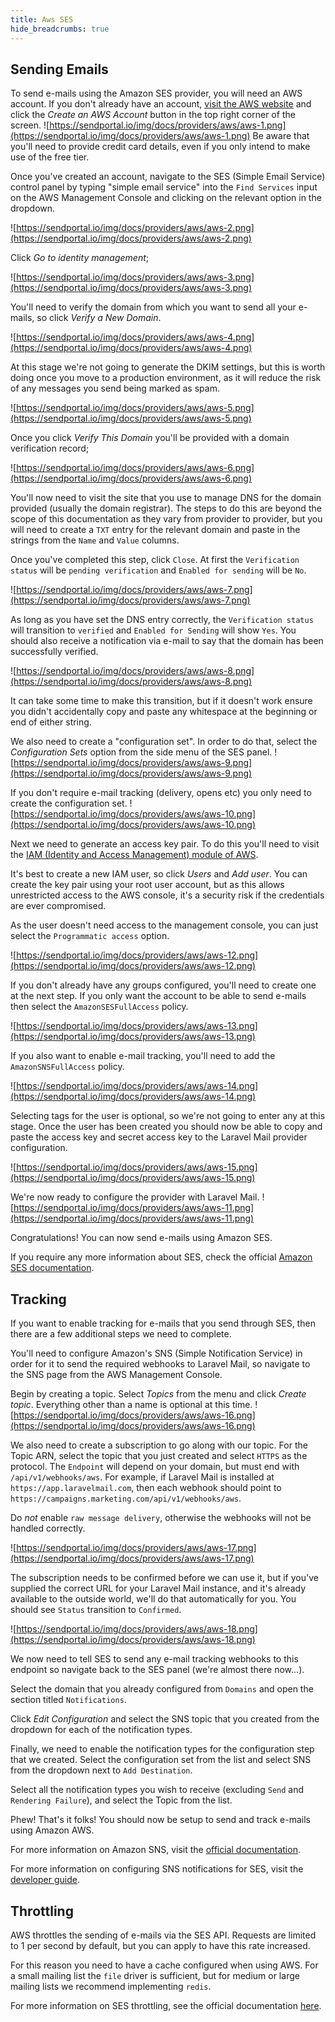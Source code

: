 ```yaml
---
title: Aws SES
hide_breadcrumbs: true
---
```



## Sending Emails

To send e-mails using the Amazon SES provider, you will need an AWS account. If you don't already have an account, [visit the AWS website](https://aws.amazon.com/) and click the _Create an AWS Account_ button in the top right corner of the screen.
![https://sendportal.io/img/docs/providers/aws/aws-1.png](https://sendportal.io/img/docs/providers/aws/aws-1.png)
Be aware that you'll need to provide credit card details, even if you only intend to make use of the free tier.

Once you've created an account, navigate to the SES (Simple Email Service) control panel by typing "simple email service" into the `Find Services` input on the AWS Management Console and clicking on the relevant option in the dropdown.

![https://sendportal.io/img/docs/providers/aws/aws-2.png](https://sendportal.io/img/docs/providers/aws/aws-2.png)

Click _Go to identity management_;

![https://sendportal.io/img/docs/providers/aws/aws-3.png](https://sendportal.io/img/docs/providers/aws/aws-3.png)

You'll need to verify the domain from which you want to send all your e-mails, so click _Verify a New Domain_.

![https://sendportal.io/img/docs/providers/aws/aws-4.png](https://sendportal.io/img/docs/providers/aws/aws-4.png)

At this stage we're not going to generate the DKIM settings, but this is worth doing once you move to a production environment, as it will reduce the risk of any messages you send being marked as spam.

![https://sendportal.io/img/docs/providers/aws/aws-5.png](https://sendportal.io/img/docs/providers/aws/aws-5.png)

Once you click _Verify This Domain_ you'll be provided with a domain verification record;

![https://sendportal.io/img/docs/providers/aws/aws-6.png](https://sendportal.io/img/docs/providers/aws/aws-6.png)

You'll now need to visit the site that you use to manage DNS for the domain provided (usually the domain registrar). The steps to do this are beyond the scope of this documentation as they vary from provider to provider, but you will need to create a `TXT` entry for the relevant domain and paste in the strings from the `Name` and `Value` columns.

Once you've completed this step, click `Close`. At first the `Verification status` will be `pending verification` and `Enabled for sending` will be `No`.

![https://sendportal.io/img/docs/providers/aws/aws-7.png](https://sendportal.io/img/docs/providers/aws/aws-7.png)

As long as you have set the DNS entry correctly, the `Verification status` will transition to `verified` and `Enabled for Sending` will show `Yes`. You should also receive a notification via e-mail to say that the domain has been successfully verified.

![https://sendportal.io/img/docs/providers/aws/aws-8.png](https://sendportal.io/img/docs/providers/aws/aws-8.png)

It can take some time to make this transition, but if it doesn't work ensure you didn't accidentally copy and paste any whitespace at the beginning or end of either string.

We also need to create a "configuration set". In order to do that, select the _Configuration Sets_ option from the side menu of the SES panel.
![https://sendportal.io/img/docs/providers/aws/aws-9.png](https://sendportal.io/img/docs/providers/aws/aws-9.png)


If you don't require e-mail tracking (delivery, opens etc) you only need to create the configuration set.
![https://sendportal.io/img/docs/providers/aws/aws-10.png](https://sendportal.io/img/docs/providers/aws/aws-10.png)


Next we need to generate an access key pair. To do this you'll need to visit the [IAM (Identity and Access Management) module of AWS](https://console.aws.amazon.com/iam/home?#/home).

It's best to create a new IAM user, so click _Users_ and _Add user_. You can create the key pair using your root user account, but as this allows unrestricted access to the AWS console, it's a security risk if the credentials are ever compromised.

As the user doesn't need access to the management console, you can just select the `Programmatic access` option.

![https://sendportal.io/img/docs/providers/aws/aws-12.png](https://sendportal.io/img/docs/providers/aws/aws-12.png)

If you don't already have any groups configured, you'll need to create one at the next step. If you only want the account to be able to send e-mails then select the `AmazonSESFullAccess` policy.

![https://sendportal.io/img/docs/providers/aws/aws-13.png](https://sendportal.io/img/docs/providers/aws/aws-13.png)

If you also want to enable e-mail tracking, you'll need to add the `AmazonSNSFullAccess` policy.

![https://sendportal.io/img/docs/providers/aws/aws-14.png](https://sendportal.io/img/docs/providers/aws/aws-14.png)

Selecting tags for the user is optional, so we're not going to enter any at this stage. Once the user has been created you should now be able to copy and paste the access key and secret access key to the Laravel Mail provider configuration.

![https://sendportal.io/img/docs/providers/aws/aws-15.png](https://sendportal.io/img/docs/providers/aws/aws-15.png)


We're now ready to configure the provider with Laravel Mail.
![https://sendportal.io/img/docs/providers/aws/aws-11.png](https://sendportal.io/img/docs/providers/aws/aws-11.png)


Congratulations! You can now send e-mails using Amazon SES.

If you require any more information about SES, check the official [Amazon SES documentation](https://docs.aws.amazon.com/ses/index.html).

## Tracking

If you want to enable tracking for e-mails that you send through SES, then there are a few additional steps we need to complete.

You'll need to configure Amazon's SNS (Simple Notification Service) in order for it to send the required webhooks to Laravel Mail, so navigate to the SNS page from the AWS Management Console.

Begin by creating a topic. Select _Topics_ from the menu and click _Create topic_. Everything other than a name is optional at this time.
![https://sendportal.io/img/docs/providers/aws/aws-16.png](https://sendportal.io/img/docs/providers/aws/aws-16.png)

We also need to create a subscription to go along with our topic. For the Topic ARN, select the topic that you just created and select `HTTPS` as the protocol. The `Endpoint` will depend on your domain, but must end with `/api/v1/webhooks/aws`. For example, if Laravel Mail is installed at `https://app.laravelmail.com`, then each webhook should point to `https://campaigns.marketing.com/api/v1/webhooks/aws`.

Do _not_ enable `raw message delivery`, otherwise the webhooks will not be handled correctly.

![https://sendportal.io/img/docs/providers/aws/aws-17.png](https://sendportal.io/img/docs/providers/aws/aws-17.png)

The subscription needs to be confirmed before we can use it, but if you've supplied the correct URL for your Laravel Mail instance, and it's already available to the outside world, we'll do that automatically for you. You should see `Status` transition to `Confirmed`.

![https://sendportal.io/img/docs/providers/aws/aws-18.png](https://sendportal.io/img/docs/providers/aws/aws-18.png)

We now need to tell SES to send any e-mail tracking webhooks to this endpoint so navigate back to the SES panel (we're almost there now...).

Select the domain that you already configured from `Domains` and open the section titled `Notifications`.



Click _Edit Configuration_ and select the SNS topic that you created from the dropdown for each of the notification types.



Finally, we need to enable the notification types for the configuration step that we created. Select the configuration set from the list and select SNS from the dropdown next to `Add Destination`.



Select all the notification types you wish to receive (excluding `Send` and `Rendering Failure`), and select the Topic from the list.



Phew! That's it folks! You should now be setup to send and track e-mails using Amazon AWS.



For more information on Amazon SNS, visit the [official documentation](https://docs.aws.amazon.com/sns/latest/dg/sns-getting-started.html).

For more information on configuring SNS notifications for SES, visit the [developer guide](https://docs.aws.amazon.com/ses/latest/DeveloperGuide/configure-sns-notifications.html).

## Throttling

AWS throttles the sending of e-mails via the SES API. Requests are limited to 1 per second by default, but you can apply to have this rate increased.

For this reason you need to have a cache configured when using AWS. For a small mailing list the `file` driver is sufficient, but for medium or large mailing lists we recommend implementing `redis`.

For more information on SES throttling, see the official documentation [here](https://docs.aws.amazon.com/ses/latest/DeveloperGuide/manage-sending-quotas.html?icmpid=docs_ses_console).
